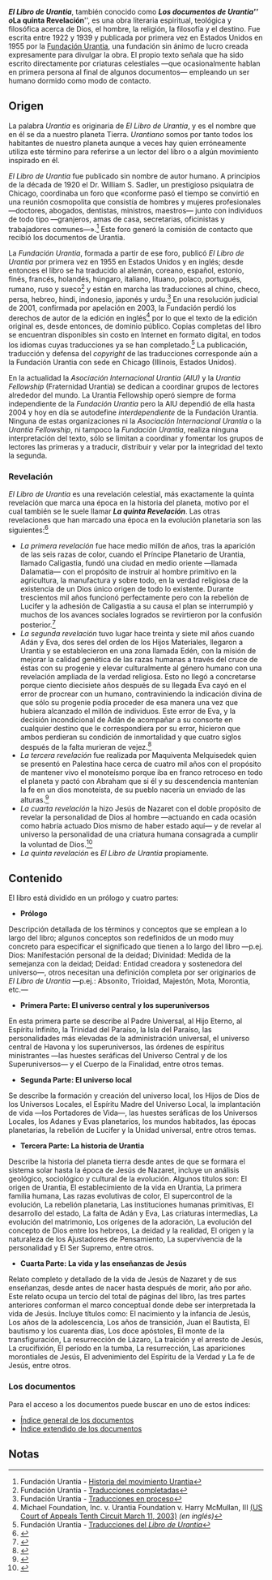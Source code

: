 '''''El Libro de Urantia''''', también conocido como '''''Los documentos de Urantia''''' o '''''La quinta Revelación''''', es una obra literaria espiritual, teológica y filosófica acerca de Dios, el hombre, la religión, la filosofía y el destino. Fue escrita entre 1922 y 1939 y publicada por primera vez en Estados Unidos en 1955 por la [https://www.urantia.org Fundación Urantia], una fundación sin ánimo de lucro creada expresamente para divulgar la obra. El propio texto señala que ha sido escrito directamente por criaturas celestiales —que ocasionalmente hablan en primera persona al final de algunos documentos— empleando un ser humano dormido como modo de contacto.

== Origen ==
La palabra ''Urantia'' es originaria de ''El Libro de Urantia'', y es el nombre que en él se da a nuestro planeta Tierra. ''Urantiano'' somos por tanto todos los habitantes de nuestro planeta aunque a veces hay quien erróneamente utiliza este término para referirse a un lector del libro o a algún movimiento inspirado en él.

''El Libro de Urantia'' fue publicado sin nombre de autor humano. A principios de la década de 1920 el Dr. William S. Sadler, un prestigioso psiquiatra de Chicago, coordinaba un foro que «conforme pasó el tiempo se convirtió en una reunión cosmopolita que consistía de hombres y mujeres profesionales —doctores, abogados, dentistas, ministros, maestros— junto con individuos de todo tipo —granjeros, amas de casa, secretarias, oficinistas y trabajadores comunes—».<ref> Fundación Urantia - [http://www.urantia.org/es/fundacion-urantia/historia-del-movimiento-urantia#Actividades_de_contacto_que_precedieron_a_los_Documentos_de_Urantia Historia del movimiento Urantia]</ref> Este foro generó la comisión de contacto que recibió los documentos de Urantia.

La ''Fundación Urantia'', formada a partir de ese foro, publicó ''El Libro de Urantia'' por primera vez en 1955 en Estados Unidos y en inglés; desde entonces el libro se ha traducido al alemán, coreano, español, estonio, finés, francés, holandés, húngaro, italiano, lituano, polaco, portugués, rumano, ruso y sueco<ref>Fundación Urantia - [http://www.urantia.org/es/news/2012-08/cronologia-de-el-libro-de-urantia-y-sus-traducciones Traducciones completadas]</ref> y están en marcha las traducciones al chino, checo, persa, hebreo, hindi, indonesio, japonés y urdu.<ref>Fundación Urantia - [http://www.urantia.org/es/news/2012-06/la-traduccion-al-hebreo-de-el-libro-de-urantia Traducciones en proceso]</ref> En una resolución judicial de 2001, confirmada por apelación en 2003, la Fundación perdió los derechos de autor de la edición en inglés<ref>Michael Foundation, Inc. v. Urantia Foundation v. Harry McMullan, III [http://ca10.washburnlaw.edu/cases/2003/03/01-6347.htm (US Court of Appeals Tenth Circuit March 11, 2003)] ''(en inglés)''</ref> por lo que el texto de la edición original es, desde entonces, de dominio público. Copias completas del libro se encuentran disponibles sin costo en Internet en formato digital, en todos los idiomas cuyas traducciones ya se han completado.<ref>Fundación Urantia - [http://www.urantia.org/es/news/2012-08/cronologia-de-el-libro-de-urantia-y-sus-traducciones Traducciones del ''Libro de Urantia'']</ref> La publicación, traducción y defensa del ''copyright'' de las traducciones corresponde aún a la Fundación Urantia con sede en Chicago (Illinois, Estados Unidos).

En la actualidad la ''Asociación Internacional Urantia (AIU)'' y la ''Urantia Fellowship'' (Fraternidad Urantia) se dedican a coordinar grupos de lectores alrededor del mundo. La Urantia Fellowship operó siempre de forma independiente de la ''Fundación Urantia'' pero la AIU dependió de ella hasta 2004 y hoy en día se autodefine ''interdependiente'' de la Fundación Urantia.  Ninguna de estas organizaciones ni la ''Asociación Internacional Urantia'' o la ''Urantia Fellowship'', ni tampoco la ''Fundación Urantia'', realiza ninguna interpretación del texto, sólo se limitan a coordinar y fomentar los grupos de lectores las primeras y a traducir, distribuir y velar por la integridad del texto la segunda.

=== Revelación ===
''El Libro de Urantia'' es una revelación celestial, más exactamente la quinta revelación que marca una época en la historia del planeta, motivo por el cual también se le suele llamar '''''La quinta Revelación'''''. Las otras revelaciones que han marcado una época en la evolución planetaria son las siguientes:<ref>{{lib|LU|92|4|1}}</ref>

* ''La primera revelación'' fue hace medio millón de años, tras la aparición de las seis razas de color, cuando el Príncipe Planetario de Urantia, llamado Caligastia, fundó una ciudad en medio oriente —llamada Dalamatia— con el propósito de instruir al hombre primitivo en la agricultura, la manufactura y sobre todo, en la verdad religiosa de la existencia de un Dios único origen de todo lo existente. Durante trescientos mil años funcionó perfectamente pero con la rebelión de Lucifer y la adhesión de Caligastia a su causa el plan se interrumpió y muchos de los avances sociales logrados se revirtieron por la confusión posterior.<ref>{{lib|LU|66}}</ref>
* ''La segunda revelación'' tuvo lugar hace treinta y siete mil años cuando Adán y Eva, dos seres del orden de los Hijos Materiales, llegaron a Urantia y se establecieron en una zona llamada Edén, con la misión de mejorar la calidad genética de las razas humanas a través del cruce de éstas con su progenie y elevar culturalmente al género humano con una revelación ampliada de la verdad religiosa. Esto no llegó a concretarse porque ciento diecisiete años después de su llegada Eva cayó en el error de procrear con un humano, contraviniendo la indicación divina de que sólo su progenie podía proceder de esa manera una vez que hubiera alcanzado el millón de individuos. Este error de Eva, y la decisión incondicional de Adán de acompañar a su consorte en cualquier destino que le correspondiera por su error, hicieron que ambos perdieran su condición de inmortalidad y que cuatro siglos después de la falta murieran de vejez.<ref>{{lib|LU|74}}</ref>
* ''La tercera revelación'' fue realizada por Maquiventa Melquisedek quien se presentó en Palestina hace cerca de cuatro mil años con el propósito de mantener vivo el monoteísmo porque iba en franco retroceso en todo el planeta y pactó con Abraham que si él y su descendencia mantenían la fe en un dios monoteísta, de su pueblo nacería un enviado de las alturas.<ref>{{lib|LU|93}}</ref>
* ''La cuarta revelación'' la hizo Jesús de Nazaret con el doble propósito de revelar la personalidad de Dios al hombre —actuando en cada ocasión como habría actuado Dios mismo de haber estado aquí— y de revelar al universo la personalidad de una criatura humana consagrada a cumplir la voluntad de Dios.<ref>{{lib|LU|120}}</ref>
* ''La quinta revelación'' es ''El Libro de Urantia'' propiamente.

== Contenido ==

El libro está dividido en un prólogo y cuatro partes:

* '''Prólogo'''
Descripción detallada de los términos y conceptos que se emplean a lo largo del libro; algunos conceptos son redefinidos de un modo muy concreto para especificar el significado que tienen a lo largo del libro —p.ej. Dios: Manifestación personal de la deidad; Divinidad: Medida de la semejanza con la deidad; Deidad: Entidad creadora y sostenedora del universo—, otros necesitan una definición completa por ser originarios de ''El Libro de Urantia'' —p.ej.: Absonito, Trioidad, Majestón, Mota, Morontia, etc.—

* '''Primera Parte: El universo central y los superuniversos'''
En esta primera parte se describe al Padre Universal, al Hijo Eterno, al Espíritu Infinito, la Trinidad del Paraíso, la Isla del Paraíso, las personalidades más elevadas de la administración universal, el universo central de Havona y los superuniversos, las órdenes de espíritus ministrantes —las huestes seráficas del Universo Central y de los Superuniversos— y el Cuerpo de la Finalidad, entre otros temas.

* '''Segunda Parte: El universo local'''
Se describe la formación y creación del universo local, los Hijos de Dios de los Universos Locales, el Espíritu Madre del Universo Local, la implantación de vida —los Portadores de Vida—, las huestes seráficas de los Universos Locales,  los Adanes y Evas planetarios, los mundos habitados, las épocas planetarias, la rebelión de Lucifer y la Unidad universal, entre otros temas.

* '''Tercera Parte: La historia de Urantia'''
Describe la historia del planeta tierra desde antes de que se formara el sistema solar hasta la época de Jesús de Nazaret, incluye un análisis geológico, sociológico y cultural de la evolución. Algunos títulos son: El origen de Urantia, El establecimiento de la vida en Urantia, La primera familia humana, Las razas evolutivas de color, El supercontrol de la evolución, La rebelión planetaria, Las instituciones humanas primitivas, El desarrollo del estado, La falta de Adán y Eva, Las criaturas intermedias, La evolución del matrimonio, Los orígenes de la adoración, La evolución del concepto de Dios entre los hebreos, La deidad y la realidad, El origen y la naturaleza de los Ajustadores de Pensamiento, La supervivencia de la personalidad y El Ser Supremo, entre otros.

* '''Cuarta Parte: La vida y las enseñanzas de Jesús'''
Relato completo y detallado de la vida  de Jesús de Nazaret y de sus enseñanzas, desde antes de nacer hasta después de morir, año por año. Este relato ocupa un tercio del total de páginas del libro, las tres partes anteriores conforman el marco conceptual donde debe ser interpretada la vida de Jesús. Incluye títulos como: El nacimiento y la infancia de Jesús, Los años de la adolescencia, Los años de transición, Juan el Bautista, El bautismo y los cuarenta días, Los doce apóstoles, El monte de la transfiguración, La resurrección de Lázaro, La traición y el arresto de Jesús, La crucifixión, El período en la tumba, La resurrección, Las apariciones morontiales de Jesús, El advenimiento del Espíritu de la Verdad y La fe de Jesús, entre otros.

=== Los documentos ===

Para el acceso a los documentos puede buscar en uno de estos índices:
* [[El_Libro_de_Urantia_Indice|Índice general de los documentos]]
* [[El_Libro_de_Urantia_Indice_extendido|Índice extendido de los documentos]]

== Notas ==
<references/>
